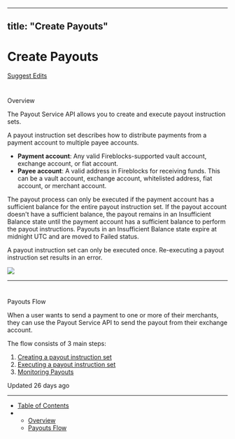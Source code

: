 ---
  title: "Create Payouts"
  ---
  
  # Create Payouts

[Suggest Edits](/edit/create-payouts)

# 

Overview

[](#overview)

The Payout Service API allows you to create and execute payout instruction sets.

A payout instruction set describes how to distribute payments from a payment account to multiple payee accounts.

*   **Payment account**: Any valid Fireblocks-supported vault account, exchange account, or fiat account.
*   **Payee account**: A valid address in Fireblocks for receiving funds. This can be a vault account, exchange account, whitelisted address, fiat account, or merchant account.

The payout process can only be executed if the payment account has a sufficient balance for the entire payout instruction set. If the payout account doesn't have a sufficient balance, the payout remains in an Insufficient Balance state until the payment account has a sufficient balance to perform the payout instructions. Payouts in an Insufficient Balance state expire at midnight UTC and are moved to Failed status.

A payout instruction set can only be executed once. Re-executing a payout instruction set results in an error.

  
![](https://files.readme.io/d3f16e9-swimlanes-0824f23d87b6476b8fce5eb945f197cd.png)  

* * *

  

# 

Payouts Flow

[](#payouts-flow)

When a user wants to send a payment to one or more of their merchants, they can use the Payout Service API to send the payout from their exchange account.

The flow consists of 3 main steps:

1.  [Creating a payout instruction set](/reference/executing-payouts#creating-a-payout-instruction-set)
2.  [Executing a payout instruction set](/reference/executing-payouts#executing-a-payout-instruction-set)
3.  [Monitoring Payouts](/reference/executing-payouts#executing-a-payout-instruction-set)

Updated 26 days ago

* * *

*   [Table of Contents](#)
*   *   [Overview](#overview)
    *   [Payouts Flow](#payouts-flow)